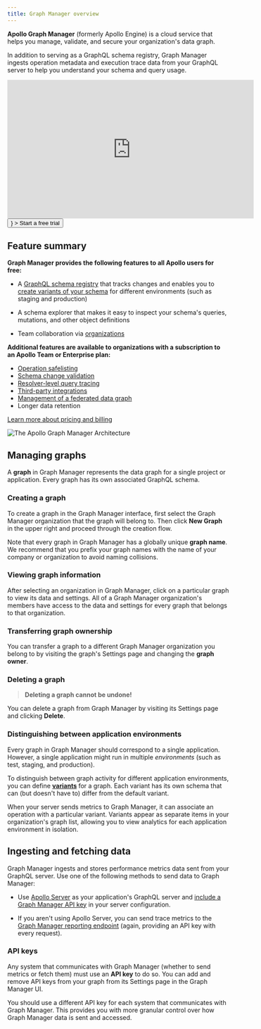 ```yaml
---
title: Graph Manager overview
---
```



**Apollo Graph Manager** (formerly Apollo Engine) is a cloud service that helps you manage, validate, and secure your organization's data graph.

In addition to serving as a GraphQL schema registry, Graph Manager ingests operation metadata and execution trace data from your GraphQL server to help you understand your schema and query usage.

<iframe width="560" height="315" src="https://www.youtube.com/embed/yZ3_Yvlmy78" frameborder="0" allow="accelerometer; autoplay; encrypted-media; gyroscope; picture-in-picture" allowfullscreen></iframe>

<div style={{marginTop: '1.45rem'}}>
  <Button
    size="large"
    color={colors.primary}
    as={
      <a
        href="https://engine.apollographql.com/signup?utm_source=docs-gm-overview"
        target="_blank"
        rel="noopener noreferrer"
      />
    }
  >
    Start a free trial
  </Button>
</div>

## Feature summary

**Graph Manager provides the following features to all Apollo users for free:**

* A [GraphQL schema registry](/schema-registry/) that tracks changes
and enables you to [create variants of your schema](/schema-registry/#managing-environments-with-variants) for different environments
(such as staging and production)

* A schema explorer that makes it easy to inspect your schema's queries,
mutations, and other object definitions

* Team collaboration via [organizations](/accounts-organizations/)

**Additional features are available to organizations with a subscription to an Apollo Team or Enterprise plan:**

* [Operation safelisting](/operation-registry/)
* [Schema change validation](/schema-validation/)
* [Resolver-level query tracing](/performance/)
* [Third-party integrations](/integrations/)
* [Management of a federated data graph](/federation/)
* Longer data retention

[Learn more about pricing and billing](https://www.apollographql.com/plans/)

![The Apollo Graph Manager Architecture](./img/graph-manager-architecture.png)

## Managing graphs

A **graph** in Graph Manager represents the data graph for a single project or application. Every graph has its own associated GraphQL schema. 

### Creating a graph

To create a graph in the Graph Manager interface, first select the Graph Manager
organization that the graph will belong to. Then click **New Graph** in the upper
right and proceed through the creation flow.

Note that every graph in Graph Manager has a globally unique **graph name**. We recommend that you prefix your graph names with the name of your company or organization to avoid naming collisions.

### Viewing graph information

After selecting an organization in Graph Manager, click on a particular graph
to view its data and settings. All of a Graph Manager organization's members have
access to the data and settings for every graph that belongs to that organization. 

### Transferring graph ownership

You can transfer a graph to a different Graph Manager organization you belong to
by visiting the graph's Settings page and changing the **graph owner**.

### Deleting a graph

>**Deleting a graph cannot be undone!**

You can delete a graph from Graph Manager by visiting its Settings page and clicking
**Delete**.

### Distinguishing between application environments

Every graph in Graph Manager should correspond to a single application. However, a single
application might run in multiple _environments_ (such as test, staging, and production).

To distinguish between graph activity for different application environments, you can define [**variants**](/schema-registry/#managing-environments-with-variants) for a graph. Each variant has its own schema
that can (but doesn't have to) differ from the default variant.

When your server sends metrics to Graph Manager, it can associate an operation with
a particular variant. Variants appear as separate items in your organization's graph list, allowing you to view analytics for 
each application environment in isolation.

## Ingesting and fetching data

Graph Manager ingests and stores performance metrics data sent from your GraphQL server.
Use one of the following methods to send data to Graph Manager:

* Use [Apollo Server](https://www.apollographql.com/docs/apollo-server/) as your application's GraphQL server and [include a Graph Manager API key](https://www.apollographql.com/docs/tutorial/production/#get-a-graph-manager-api-key) in your server configuration.

* If you aren't using Apollo Server, you can send trace metrics to the [Graph Manager reporting endpoint](https://www.apollographql.com/docs/references/setup-analytics/#graph-manager-reporting-endpoint) (again,
providing an API key with every request).

### API keys

Any system that communicates with Graph Manager (whether to send metrics or fetch them) must use an **API key** to do so. You can add and remove API keys from your graph from its Settings page in the Graph Manager UI.

You should use a different API key for each system that communicates with Graph Manager. This provides you with more granular control over how Graph Manager data is sent and accessed.
